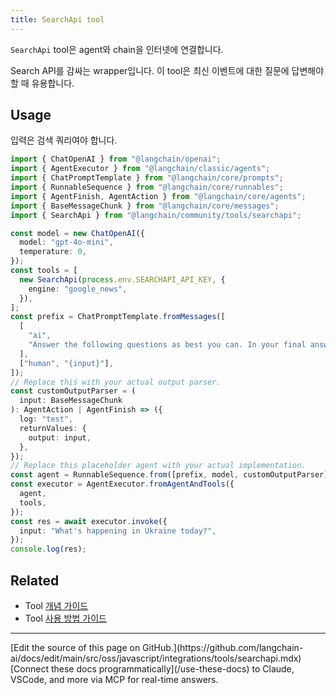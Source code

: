 ```yaml
---
title: SearchApi tool
---
```


`SearchApi` tool은 agent와 chain을 인터넷에 연결합니다.

Search API를 감싸는 wrapper입니다. 이 tool은 최신 이벤트에 대한 질문에 답변해야 할 때 유용합니다.

## Usage

입력은 검색 쿼리여야 합니다.

```typescript
import { ChatOpenAI } from "@langchain/openai";
import { AgentExecutor } from "@langchain/classic/agents";
import { ChatPromptTemplate } from "@langchain/core/prompts";
import { RunnableSequence } from "@langchain/core/runnables";
import { AgentFinish, AgentAction } from "@langchain/core/agents";
import { BaseMessageChunk } from "@langchain/core/messages";
import { SearchApi } from "@langchain/community/tools/searchapi";

const model = new ChatOpenAI({
  model: "gpt-4o-mini",
  temperature: 0,
});
const tools = [
  new SearchApi(process.env.SEARCHAPI_API_KEY, {
    engine: "google_news",
  }),
];
const prefix = ChatPromptTemplate.fromMessages([
  [
    "ai",
    "Answer the following questions as best you can. In your final answer, use a bulleted list markdown format.",
  ],
  ["human", "{input}"],
]);
// Replace this with your actual output parser.
const customOutputParser = (
  input: BaseMessageChunk
): AgentAction | AgentFinish => ({
  log: "test",
  returnValues: {
    output: input,
  },
});
// Replace this placeholder agent with your actual implementation.
const agent = RunnableSequence.from([prefix, model, customOutputParser]);
const executor = AgentExecutor.fromAgentAndTools({
  agent,
  tools,
});
const res = await executor.invoke({
  input: "What's happening in Ukraine today?",
});
console.log(res);
```

## Related

- Tool [개념 가이드](/oss/javascript/langchain/tools)
- Tool [사용 방법 가이드](/oss/javascript/langchain/tools)

---

<Callout icon="pen-to-square" iconType="regular">
    [Edit the source of this page on GitHub.](https://github.com/langchain-ai/docs/edit/main/src/oss/javascript/integrations/tools/searchapi.mdx)
</Callout>
<Tip icon="terminal" iconType="regular">
    [Connect these docs programmatically](/use-these-docs) to Claude, VSCode, and more via MCP for    real-time answers.
</Tip>
